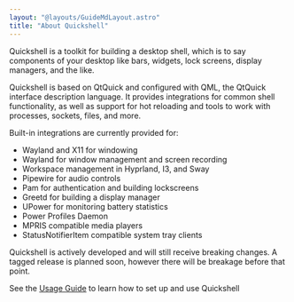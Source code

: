 ```yaml
---
layout: "@layouts/GuideMdLayout.astro"
title: "About Quickshell"
---
```

Quickshell is a toolkit for building a desktop shell, which is to say components
of your desktop like bars, widgets, lock screens, display managers, and the like.

Quickshell is based on QtQuick and configured with QML, the QtQuick interface
description language. It provides integrations for common shell functionality,
as well as support for hot reloading and tools to work with processes,
sockets, files, and more.

Built-in integrations are currently provided for:
- Wayland and X11 for windowing
- Wayland for window management and screen recording
- Workspace management in Hyprland, I3, and Sway
- Pipewire for audio controls
- Pam for authentication and building lockscreens
- Greetd for building a display manager
- UPower for monitoring battery statistics
- Power Profiles Daemon
- MPRIS compatible media players
- StatusNotifierItem compatible system tray clients

Quickshell is actively developed and will still receive breaking changes.
A tagged release is planned soon, however there will be breakage before
that point.

See the [Usage Guide](/docs/guide) to learn how to set up and use Quickshell
